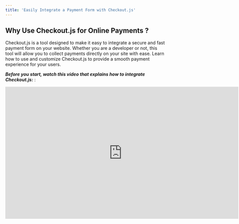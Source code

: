 ```yaml
---
title: 'Easily Integrate a Payment Form with Checkout.js'
---
```


## Why Use Checkout.js for Online Payments ?

Checkout.js is a tool designed to make it easy to integrate a secure and fast payment form on your website. Whether you are a developer or not, this tool will allow you to collect payments directly on your site with ease. Learn how to use and customize Checkout.js to provide a smooth payment experience for your users.

***Before you start, watch this video that explains how to integrate Checkout.js:*** :

<iframe width="730" height="415" src="https://www.youtube.com/embed/NswxFnyrzR8" title="Intégrer un formulaire de paiement sur votre site avec Feda Checkout" frameborder="0" allow="accelerometer; autoplay; clipboard-write; encrypted-media; gyroscope; picture-in-picture" allowfullscreen />

## Methods of Integrating Checkout.js

Checkout.js offers several integration options to suit different needs. You can add a simple payment button, multiple collection buttons, or even embed the payment form directly on your site to avoid redirects.

<Steps>
  <Step title="Add a Simple Payment Button to Your Page">
    Start by adding a simple button on your page to trigger the collection. This button will allow the user to access a payment form where they can finalize the transaction.

    ```javascript
    <!--
    Replace VOTRE_CLE_API_PUBLIQUE by the public key of your sandbox or live account.
    -->

    <!doctype html>
    <html lang="en">
    <head>
    <meta charset="utf-8">
    <meta http-equiv="X-UA-Compatible" content="IE=edge,chrome=1"/>
    <title>Intégrer Feda Checkout à mon site</title>
    <script src="https://cdn.fedapay.com/checkout.js?v=1.1.7"></script>
    </head>
    <body>
    <button id="pay-btn">Payer 100 FCFA</button>
    <script type="text/javascript">
      FedaPay.init('#pay-btn', { public_key: 'VOTRE_CLE_API_PUBLIQUE' });
    </script>
    </body>
    </html>
    ```

    <Info>
      \*\*Démo :

      Cliquez sur le bouton pour tester

      (Insérer un bouton démo)\*\*
    </Info>
  </Step>

  <Step title="Customize the Payment Form">
    You can customize the collection details (amount, description, customer names, and email address) to adapt the payment form to your platform.

    ```javascript
    <!doctype html>
    <html lang="en">
    <head>
      <meta charset="utf-8">
      <meta http-equiv="X-UA-Compatible" content="IE=edge,chrome=1"/>
      <title>Intégrer Feda Checkout à mon site</title>
      <script src="https://cdn.fedapay.com/checkout.js?v=1.1.7"></script>
    </head>
    <body>
      <button id="pay-btn">Payer 1000 FCFA</button>
      <script type="text/javascript">
          FedaPay.init('#pay-btn', {
            public_key: 'VOTRE_CLE_API_PUBLIQUE',
            transaction: {
              amount: 1000,
              description: 'Acheter mon produit'
            },
            customer: {
              email: 'johndoe@gmail.com',
              lastname: 'Doe',
              firstname: 'John',
            }
          });
      </script>
    </body>
    </html>
    ```

    <Info>
      \*\*Démo Personnalisée :

      Bouton de paiement personnalisé avec des informations supplémentaires sur l’utilisateur

      (Insérer un bouton démo : Payer 1000 FCFA)
    </Info>
  </Step>

  <Step title="Add Multiple Payment Buttons on One Page">
    To allow collections of different amounts, you can integrate multiple payment buttons on the same page.

    ```javascript
    <!doctype html>
    <html lang="en">
    <head>
      <meta charset="utf-8">
      <meta http-equiv="X-UA-Compatible" content="IE=edge,chrome=1"/>
      <title>Intégrer Feda Checkout à mon site</title>
      <script src="https://cdn.fedapay.com/checkout.js?v=1.1.7"></script>
    </head>
    <body>
      <button class="pay-btn"
      data-transaction-amount="1000"
      data-transaction-description="Acheter mon produit"
      data-customer-email="johndoe@gmail.com"
      data-customer-lastname="Doe">Payer 1000 FCFA</button>

      <button class="pay-btn"
      data-transaction-amount="2000"
      data-transaction-description="Acheter mon produit"
      data-customer-email="janetay@gmail.com"
      data-customer-lastname="Tay">Payer 2000 FCFA</button>
      <script type="text/javascript">
          FedaPay.init('.pay-btn', { public_key: 'VOTRE_CLE_API_PUBLIQUE' });
      </script>
    </body>
    </html>
    ```

    <Info>
      Démo :

      (Insérer les boutons : Payer 1000 FCFA, Payer 2000 FCFA)
    </Info>
  </Step>

  <Step title="Trigger the Collection with an Event">
    If you want to trigger the collection through a specific event, use JavaScript to activate the payment form on request.

    ```javascript
    <!doctype html>
    <html lang="en">
    <head>
      <meta charset="utf-8">
      <meta http-equiv="X-UA-Compatible" content="IE=edge,chrome=1"/>
      <title>Intégrer Feda Checkout à mon site</title>
      <script src="https://cdn.fedapay.com/checkout.js?v=1.1.7"></script>
    </head>
    <body>
      <button id="pay-btn"
      data-transaction-amount="1000"
      data-transaction-description="Acheter mon produit"
      data-customer-email="johndoe@gmail.com"
      data-customer-lastname="Doe"
      >Payer 1000 FCFA</button>

      <script type="text/javascript">
        let widget =  FedaPay.init({
          public_key: 'VOTRE_CLE_API_PUBLIQUE'
        });
        let btn = document.getElementById('pay-btn');
        btn.addEventListener('click', () => {
          widget.open();
        });
      </script>
    </body>
    </html>
    ```

    <Info>
      Démo Événement :

      (Bouton de démo : Payer 1000 FCFA)
    </Info>
  </Step>

  <Step title="Embedded Integration: Payment Without Redirection">
    For an optimized user experience, you can integrate the collection form directly on your site without redirecting the user.

    ```javascript
    <!doctype html>
    <html lang="en">
    <head>
      <meta charset="utf-8">
      <meta http-equiv="X-UA-Compatible" content="IE=edge,chrome=1"/>
      <title>Intégrer Feda Checkout à mon site</title>
      <script src="https://cdn.fedapay.com/checkout.js?v=1.1.7"></script>
    </head>
    <body>
      <div id="embed" style="width: 500px; height: 420px"></div>

      <script type="text/javascript">
          FedaPay.init({
            public_key: 'VOTRE_CLE_API_PUBLIQUE',
            transaction: {
              amount: 1000,
              description: 'Acheter mon produit'
            },
            customer: {
              email: 'johndoe@gmail.com',
              lastname: 'Doe',
            },
            container: '#embed'
         });
      </script>
    </body>
    </html>
    ```

    <Info>
      Démo Intégrée :

      (Insérer ici un bouton de démo avec paiement intégré)
    </Info>
  </Step>
</Steps>

## Customization of the Interface and Advanced Options

Checkout.js allows you to customize the visual elements of your form to match your platform’s identity. You can define the background color, the payment button text, or add a logo.

***Modify the appearance and add extra details:***

* ***Public key** : `data-public-key`*

* ***Collection amount** : `data-transaction-amount`*

* ***Collection description** : `data-transaction-description`*

* ***Currency** : `data-currency-iso`*

* ***Button text** : `data-button-text`*

* ***Button CSS class** : `data-button-class`*

* ***Widget image and description** : `data-widget-image, data-widget-description`*

## Method with a form tag for advanced integration

Checkout.js also allows integration with a form tag to send specific data after payment.

```javascript
<!--
Replace VOTRE_CLE_API_PUBLIQUE by the public key of your sandbox or live account.
-->
<form action="index.php" method="POST">
 <input type="hidden" name="field" value="test">
 <script
   src="https://cdn.fedapay.com/checkout.js?v=1.1.7"
   data-public-key="VOTRE_CLE_API_PUBLIQUE"
   data-button-text="Payer 1000"
   data-button-class="button-class"
   data-transaction-amount="1000"
   data-transaction-description="Description de la transaction"
   data-currency-iso="XOF">
 </script>
</form>
```
<Info>
      Démo Événement :

      (Bouton de démo : Payer 1000 FCFA)
</Info>

**Connect Your FedaPay Account**

Once the code is integrated, make sure to connect your FedaPay account to authorize the creation of clients and collections. This step is crucial to secure your integration.

<Note>
  \*\*\*Go to Preferences here: \*\*\*

  [Your FedaPay Account Preferences](https://live.fedapay.com/login?redirect_uri=%2Fsettings%2Fpreferences)
</Note>

## FedaPay Class Method and Configuration Attributes

***Checkout.js offers options to initialize the collection component with multiple configurations:***

<AccordionGroup>
  <Accordion title="public_key">
    * **Attribut HTML**: `data-public-key`

    * **Type**: *string*

    * **Description**: The FedaPay public key
  </Accordion>

  <Accordion title="environment">
    * **Attribut HTML**: `data-environment`

    * **Type**: *string*

    * **Description**: FedaPay environment. Possible values are **live and sandbox**.
  </Accordion>

  <Accordion title="trigger">
    * **Attribut HTML**: `data-trigger`

    * **Type**: *string*

    * **Description**: The type of event that triggers the opening of the payment dialog box. Default value is **click**.
  </Accordion>

  <Accordion title="locale">
    * **Attribut HTML**: `data-locale`

    * **Type**: *string*

    * **Description**: Payment interface language. The default value is **fr**.
  </Accordion>

  <Accordion title="transaction.id">
    * **Attribut HTML**: `data-transaction-id`

    * **Type**: *integer*

    * **Description**: If you have already created the transaction, you can specify the collection id.
  </Accordion>

  <Accordion title="transaction.amount">
    * **Attribut HTML**: `data-transaction-amount`

    * **Type**: *integer*

    * **Description**: Transaction amount. Default value is **100**.
  </Accordion>

  <Accordion title="transaction.description">
    * **Attribut HTML**: `data-transaction-description`

    * **Type**: *string*

    * **Description**: Transaction description.
  </Accordion>

  <Accordion title="transaction.custom_metadata">
    * **Attribut HTML**: `data-transaction-custom_metadata`

    * **Type**: *object*

    * **Description**: Transaction metadata object.

      **Exemple JS:**

      ```
        {
          transaction:{
            custom_metadata:{
              foo: 'bar'
            }
          }
        }
      ```

      **Exemple HTML**

      ```
      <button data-transaction-custom_metadata-foo="bar"></>
      ```
  </Accordion>

  <Accordion title="customer.email">
    * **Attribut HTML**: `data-customer-email`

    * **Type**: *string*

    * **Description**: Customer email
  </Accordion>

  <Accordion title="customer.firstname">
    * **Attribut HTML**: `data-customer-firstname`

    * **Type**: *string*

    * **Description**: Customer's first name
  </Accordion>

  <Accordion title="customer.lastname">
    * **Attribut HTML**: `data-customer-lastname`

    * **Type**: *string*

    * **Description**: Customer name
  </Accordion>

  <Accordion title="customer.phone_number.number">
    * **Attribut HTML**: `data-customer-phone_number-number`

    * **Type**: *string*

    * **Description**: The customer's telephone number
  </Accordion>

  <Accordion title="customer.phone_number.country">
    * **Attribut HTML**: `data-customer-phone_number-country`

    * **Type**: *string*

    * **Description**: Customer's telephone country
  </Accordion>

  <Accordion title="customer.currency.iso">
    * **Attribut HTML**: `data-currency-iso`

    * **Type**: *string*

    * **Description**: The currency iso code. Default value is **XOF**.
  </Accordion>

  <Accordion title="customer.currency.code">
    * **Attribut HTML**: `data-currency-code`

    * **Type**: *string*

    * **Description**: Currency code
  </Accordion>

  <Accordion title="button.text">
    * **Attribut HTML**: `data-button-text`

    * **Type**: *string*

    * **Description**: The text to be displayed on the payment slip.
  </Accordion>

  <Accordion title="button.class">
    * **Attribut HTML**: `data-button-class`

    * **Type**: *string*

    * **Description**: The payment coupon's css class.
  </Accordion>

  <Accordion title="form_selector">
    * **Attribut HTML**: `data-form_selector`

    * **Type**: *string*

    * **Description**: override the form base selector. If this is specified, it will be used to find the form to be submitted after payment.
  </Accordion>

  <Accordion title="submit_form_on_failed">
    * **Attribut HTML**: `data-submit_form_on_failed`

    * **Type**: *boolean*

    * **Description**: Indicates whether the form (when the payment button or embedded element has a direct parent that is a form) should be submitted or not when the payment fails.
  </Accordion>

  <Accordion title="onComplete">
    * **Type**:

      ```
        function{ reason: number, transaction: object }
      ```

    * **Description**: The return function when the dialog box is closed. This function takes two arguments. The first is the reason for closing the dialog box. It can be equal to FedaPay.CHECKOUT\_COMPLETED (when the payment is complete) or FedaPay.DIALOG\_DISMISSED (when the dialog box is closed by the user). The second argument is the transaction object created during payment.
  </Accordion>
</AccordionGroup>